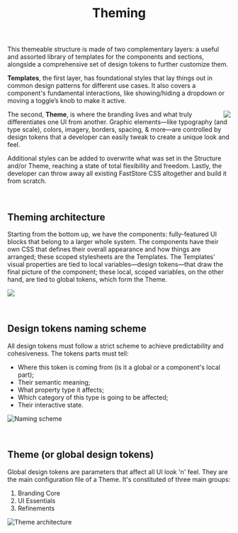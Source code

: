 
<Meta title="Theming" />

<header>

# Theming

</header>

This themeable structure is made of two complementary layers: a useful and assorted library of templates for the components and sections, alongside a comprehensive set of design tokens to further customize them.

**Templates**, the first layer, has foundational styles that lay things out in common design patterns for different use cases. It also covers a component's fundamental interactions, like showing/hiding a dropdown or moving a toggle’s knob to make it active.

<img
  src="https://user-images.githubusercontent.com/723163/159504019-b6380d47-8f93-47a3-b77f-0abb6aeb1ad2.png"
  align="right"
/>

The second, **Theme**, is where the branding lives and what truly differentiates one UI from another. Graphic elements—like typography (and type scale), colors, imagery, borders, spacing, & more—are controlled by design tokens that a developer can easily tweak to create a unique look and feel.

Additional styles can be added to overwrite what was set in the Structure and/or Theme, reaching a state of total flexibility and freedom. Lastly, the developer can throw away all existing FastStore CSS altogether and build it from scratch.

<br />

## Theming architecture

Starting from the bottom up, we have the components: fully-featured UI blocks that belong to a larger whole system. The components have their own CSS that defines their overall appearance and how things are arranged; these scoped stylesheets are the Templates. The Templates' visual properties are tied to local variables—design tokens—that draw the final picture of the component; these local, scoped variables, on the other hand, are tied to global tokens, which form the Theme.

<img
  src="https://user-images.githubusercontent.com/723163/159509122-7e39c20f-d1a6-4449-bf22-e77e91692316.png"
  align="center"
/>

<br />

## Design tokens naming scheme

All design tokens must follow a strict scheme to achieve predictability and cohesiveness. The tokens parts must tell:

- Where this token is coming from (is it a global or a component's local part);
- Their semantic meaning;
- What property type it affects;
- Which category of this type is going to be affected;
- Their interactive state.

![Naming scheme](https://user-images.githubusercontent.com/723163/159535015-25c1caa9-6f44-476f-ba7b-f530066b6c98.png)

<br />

## Theme (or global design tokens)

Global design tokens are parameters that affect all UI look 'n' feel. They are the main configuration file of a Theme. It's constituted of three main groups:

1. Branding Core
2. UI Essentials
3. Refinements

![Theme architecture](https://user-images.githubusercontent.com/723163/159511583-ea1868d5-1262-4a3e-a06c-d807ed88c79c.png)
